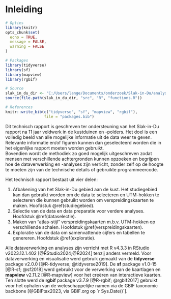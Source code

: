 # Inleiding{#inleiding}

```r
# Opties
library(knitr)
opts_chunk$set(
  echo = TRUE,
  message = FALSE,
  warning = FALSE
)

# Packages
library(tidyverse)
library(sf)
library(mapview)
library(rgbif)

# Source
slak_in_du_dir <- "C:/Users/lange/Documents/onderzoek/Slak-in-Du/analyses/slak-in-du"
source(file.path(slak_in_du_dir, "src", "R", "functions.R"))

# References
knitr::write_bib(c("tidyverse", "sf", "mapview", "rgbif"), 
                 file = "packages.bib")
```

Dit technisch rapport is geschreven ter ondersteuning van het Slak-in-Du rapport na 11 jaar veldwerk in de kustduinen en -polders. Het doel is een volledig beeld van alle mogelijke informatie uit de data weer te geven. Relevante informatie en/of figuren kunnen dan geselecteerd worden die in het eigenlijke rapport moeten worden gebruikt.\
Bovendien wordt de methodiek zo goed mogelijk uitgeschreven zodat mensen met verschillende achtergronden kunnen opzoeken en begrijpen hoe de dataverwerking en -analyses zijn verricht, zonder zelf op de hoogte te moeten zijn van de technische details of gebruikte programmeercode.

Het technisch rapport bestaat uit vier delen:

1.  Afbakening van het Slak-in-Du gebied aan de kust. Het studiegebied kan dan gebruikt worden om de data te selecteren en UTM-hokken te selecteren die kunnen gebruikt worden om verspreidingskaarten te maken. Hoofdstuk \@ref(studiegebied).
2.  Selectie van de data en data preparatie voor verdere analyses. Hoofdstuk \@ref(dataselectie).
3.  Maken van "atlas-stijl" verspreidingskaarten m.b.v. UTM-hokken op verschillende schalen. Hoofdstuk \@ref(verspreidingskaarten).
4.  Exploratie van de data om samenvattende cijfers en tabellen te genereren. Hoofdstuk \@ref(exploratie).

Alle dataverwerking en analyses zijn verricht met R v4.3.3 in RStudio v2023.12.1.402 [@RStudio2024;@R2024] tenzij anders vermeld. Voor dataverwerking en visualisatie werd gebruik gemaakt van de **tidyverse** package v2.0.0 [@R-tidyverse; @tidyverse2019]. De **sf** package v1.0-15 [@R-sf; @sf2018] werd gebruikt voor de verwerking van de kaartlagen en **mapview** v2.11.2 [@R-mapview] voor het creëren van interactieve kaarten. Ten slotte werd de **rgbif** package v3.7.9 [@R-rgbif; @rgbif2017] gebruikt voor het ophalen van de weteschappelijke namen via de GBIF taxonomic backbone [@GBIFtax2023, via GBIF.org op `r Sys.Date()`].
